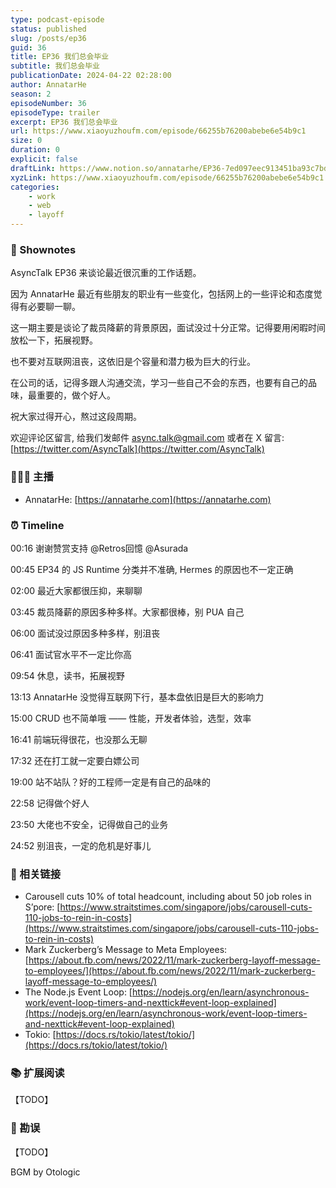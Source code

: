 ```yaml
---
type: podcast-episode
status: published
slug: /posts/ep36
guid: 36
title: EP36 我们总会毕业
subtitle: 我们总会毕业
publicationDate: 2024-04-22 02:28:00
author: AnnatarHe
season: 2
episodeNumber: 36
episodeType: trailer
excerpt: EP36 我们总会毕业
url: https://www.xiaoyuzhoufm.com/episode/66255b76200abebe6e54b9c1
size: 0
duration: 0
explicit: false
draftLink: https://www.notion.so/annatarhe/EP36-7ed097eec913451ba93c7bde69855035?pvs=4
xyzLink: https://www.xiaoyuzhoufm.com/episode/66255b76200abebe6e54b9c1
categories:
    - work
    - web
    - layoff
---
```

### 📕 Shownotes

AsyncTalk EP36 来谈论最近很沉重的工作话题。

因为 AnnatarHe 最近有些朋友的职业有一些变化，包括网上的一些评论和态度觉得有必要聊一聊。

这一期主要是谈论了裁员降薪的背景原因，面试没过十分正常。记得要用闲暇时间放松一下，拓展视野。

也不要对互联网沮丧，这依旧是个容量和潜力极为巨大的行业。

在公司的话，记得多跟人沟通交流，学习一些自己不会的东西，也要有自己的品味，最重要的，做个好人。

祝大家过得开心，熬过这段周期。

欢迎评论区留言, 给我们发邮件 [async.talk@gmail.com](mailto:async.talk@gmail.com) 或者在 X 留言: [https://twitter.com/AsyncTalk](https://twitter.com/AsyncTalk)

### 👨‍👨‍👦 主播

- AnnatarHe: [https://annatarhe.com](https://annatarhe.com)

### ⏰ Timeline

00:16 谢谢赞赏支持 @Retros回憶 @Asurada

00:45 EP34 的 JS Runtime 分类并不准确, Hermes 的原因也不一定正确

02:00 最近大家都很压抑，来聊聊

03:45 裁员降薪的原因多种多样。大家都很棒，别 PUA 自己

06:00 面试没过原因多种多样，别沮丧

06:41 面试官水平不一定比你高

09:54 休息，读书，拓展视野

13:13 AnnatarHe 没觉得互联网下行，基本盘依旧是巨大的影响力

15:00 CRUD 也不简单哦 —— 性能，开发者体验，选型，效率

16:41 前端玩得很花，也没那么无聊

17:32 还在打工就一定要白嫖公司

19:00 站不站队？好的工程师一定是有自己的品味的

22:58 记得做个好人

23:50 大佬也不安全，记得做自己的业务

24:52 别沮丧，一定的危机是好事儿

### 🔗 相关链接

- Carousell cuts 10% of total headcount, including about 50 job roles in S’pore: [https://www.straitstimes.com/singapore/jobs/carousell-cuts-110-jobs-to-rein-in-costs](https://www.straitstimes.com/singapore/jobs/carousell-cuts-110-jobs-to-rein-in-costs)
- Mark Zuckerberg’s Message to Meta Employees: [https://about.fb.com/news/2022/11/mark-zuckerberg-layoff-message-to-employees/](https://about.fb.com/news/2022/11/mark-zuckerberg-layoff-message-to-employees/)
- The Node.js Event Loop: [https://nodejs.org/en/learn/asynchronous-work/event-loop-timers-and-nexttick#event-loop-explained](https://nodejs.org/en/learn/asynchronous-work/event-loop-timers-and-nexttick#event-loop-explained)
- Tokio: [https://docs.rs/tokio/latest/tokio/](https://docs.rs/tokio/latest/tokio/)

### 📚 扩展阅读

【TODO】

### 🤡 勘误

【TODO】

BGM by Otologic